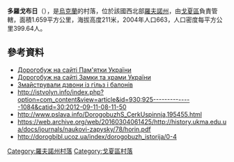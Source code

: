 {{coord|50|37|8|N|26|33|59|E|scale:100000|display=title}}

'''多羅戈布日'''（{{lang-uk|Дорогобуж}}），是[[烏克蘭|烏克蘭]]的村落，位於該國西北部[[羅夫諾州|羅夫諾州]]，由[[戈夏區|戈夏區]]負責管轄，面積1.659平方公里，海拔高度211米，2004年人口663，人口密度每平方公里399.64人。

==參考資料==
* [http://ukraine.kingdom.kiev.ua/region/17/dorogobuzh.php Дорогобуж на сайті Пам'ятки України] {{Wayback|url=http://ukraine.kingdom.kiev.ua/region/17/dorogobuzh.php |date=20200227191237 }}
* [http://castles.com.ua/dorogobuzh.html Дорогобуж на сайті Замки та храми України] {{Wayback|url=http://castles.com.ua/dorogobuzh.html |date=20190414195139 }}
* [https://web.archive.org/web/20050826104755/http://risu.org.ua/ukr/religion.and.society/other_art/article Змайстрували дзвони із гільз і балонів]
* http://istvolyn.info/index.php?option=com_content&view=article&id=930:925--------------1084&catid=30:2012-09-11-08-11-50 {{Wayback|url=http://istvolyn.info/index.php?option=com_content&view=article&id=930:925--------------1084&catid=30:2012-09-11-08-11-50 |date=20201026041138 }}
* http://www.pslava.info/DorogobuzhS_CerkUspinnja,195455.html {{Wayback|url=http://www.pslava.info/DorogobuzhS_CerkUspinnja,195455.html |date=20150924082812 }}
* https://web.archive.org/web/20160304061425/http://history.ukma.edu.ua/docs/journals/naukovi-zapysky/78/horin.pdf
* http://dorogbibl.ucoz.ua/index/dorogobuzh_istorija/0-4 {{Wayback|url=http://dorogbibl.ucoz.ua/index/dorogobuzh_istorija/0-4 |date=20201031102919 }}

{{DEFAULTSORT:Дорогобуж}}
[[Category:羅夫諾州村落|Category:羅夫諾州村落]]
[[Category:戈夏區村落|Category:戈夏區村落]]


{{Rivne-geo-stub}}
